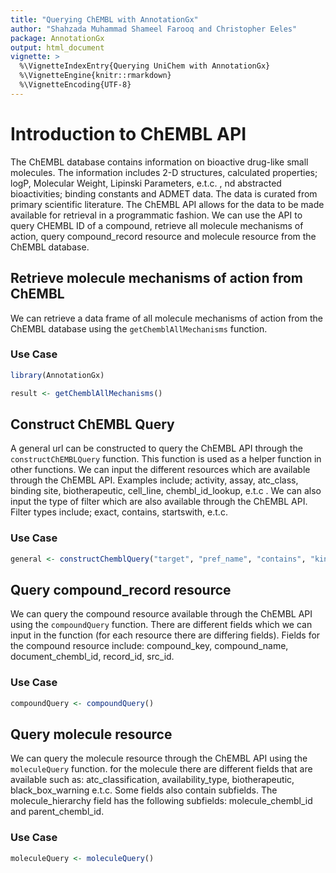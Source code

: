 ```yaml
---
title: "Querying ChEMBL with AnnotationGx"
author: "Shahzada Muhammad Shameel Farooq and Christopher Eeles"
package: AnnotationGx
output: html_document
vignette: >
  %\VignetteIndexEntry{Querying UniChem with AnnotationGx}
  %\VignetteEngine{knitr::rmarkdown}
  %\VignetteEncoding{UTF-8}
---
```


# Introduction to ChEMBL API

The ChEMBL database contains information on bioactive drug-like small molecules.
The information includes 2-D structures, calculated properties; logP, Molecular
Weight, Lipinski Parameters, e.t.c. , nd abstracted bioactivities; binding
constants and ADMET data. The data is curated from primary scientific literature.
The ChEMBL API allows for the data to be made available for retrieval in a
programmatic fashion. We can use the API to query CHEMBL ID of a compound, retrieve
all molecule mechanisms of action, query compound_record resource and molecule
resource from the ChEMBL database.

## Retrieve molecule mechanisms of action from ChEMBL

We can retrieve a data frame of all molecule mechanisms of action from the
ChEMBL database using the `getChemblAllMechanisms` function.

### Use Case

```r
library(AnnotationGx)

result <- getChemblAllMechanisms()
```

## Construct ChEMBL Query

A general url can be constructed to query the ChEMBL API through the `constructChEMBLQuery`
function. This function is used as a helper function in other functions. We can
input the different resources which are available through the ChEMBL API. Examples
include; activity, assay, atc_class, binding site, biotherapeutic, cell_line, chembl_id_lookup,
e.t.c . We can also input the type of filter which are also available through the ChEMBL
API. Filter types include; exact, contains, startswith, e.t.c.

### Use Case
```r
general <- constructChemblQuery("target", "pref_name", "contains", "kinase")
```

## Query compound_record resource

We can query the compound resource available through the ChEMBL API using the
`compoundQuery` function. There are different fields which we can input in the
function (for each resource there are differing fields). Fields for the compound
resource include: compound_key, compound_name, document_chembl_id, record_id,
src_id.

### Use Case
```r
compoundQuery <- compoundQuery()
```

## Query molecule resource

We can query the molecule resource through the ChEMBL API using the `moleculeQuery`
function. for the molecule there are different fields that are available such as:
atc_classification, availability_type, biotherapeutic, black_box_warning e.t.c. Some
fields also contain subfields. The molecule_hierarchy field has the following
subfields: molecule_chembl_id and parent_chembl_id.

### Use Case
```r
moleculeQuery <- moleculeQuery()
```
